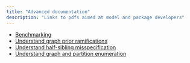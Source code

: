 ```yaml
---
title: "Advanced documentation"
description: "Links to pdfs aimed at model and package developers"
---
```


- [Benchmarking](benchmarking.pdf)
- [Understand graph prior ramifications](graph-prior.pdf)
- [Understand half-sibling misspecification](half-siblings.pdf)
- [Understand graph and partition enumeration](enumerate.pdf)



